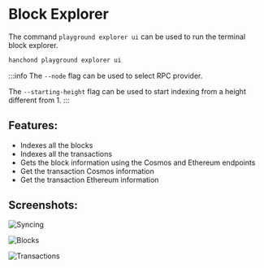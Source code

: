 # Block Explorer

The command `playground explorer ui` can be used to run the terminal block explorer.

```bash
hanchond playground explorer ui
```

:::info
The `--node` flag can be used to select RPC provider.

The `--starting-height` flag can be used to start indexing from a height different from 1.
:::

## Features:

- Indexes all the blocks
- Indexes all the transactions
- Gets the block information using the Cosmos and Ethereum endpoints
- Get the transaction Cosmos information
- Get the transaction Ethereum information

## Screenshots:

![Syncing](https://i.imgur.com/4KAlwZp.png)

![Blocks](https://i.imgur.com/kmvCGBN.png)

![Transactions](https://i.imgur.com/mh2a5Mn.png)

